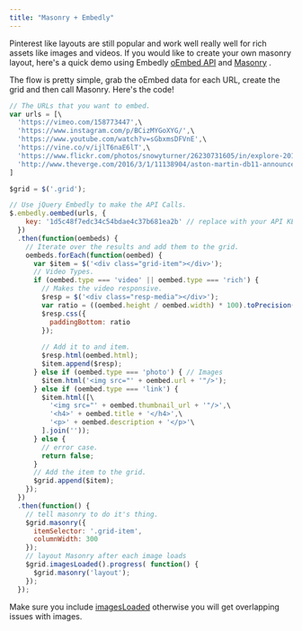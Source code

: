 ```yaml
---
title: "Masonry + Embedly"
---
```

Pinterest like layouts are still popular and work well really well for rich assets like images and videos. If you would like to create your own masonry layout, here's a quick demo using Embedly [oEmbed API](/docs/oembed)
 and [Masonry](http://masonry.desandro.com/)
.

The flow is pretty simple, grab the oEmbed data for each URL, create the grid and then call Masonry. Here's the code!

```javascript javascript
// The URLs that you want to embed.
var urls = [\
  'https://vimeo.com/158773447',\
  'https://www.instagram.com/p/BCizMYGoXYG/',\
  'https://www.youtube.com/watch?v=sGbxmsDFVnE',\
  'https://vine.co/v/ijlT6naE6lT',\
  'https://www.flickr.com/photos/snowyturner/26230731605/in/explore-2016-04-04/',\
  'http://www.theverge.com/2016/3/1/11138904/aston-martin-db11-announced-geneva-motor-show-2016',\
]

$grid = $('.grid');

// Use jQuery Embedly to make the API Calls.
$.embedly.oembed(urls, {
    key: '1d5c48f7edc34c54bdae4c37b681ea2b' // replace with your API KEY.
  })
  .then(function(oembeds) {
  	// Iterate over the results and add them to the grid.
    oembeds.forEach(function(oembed) {
      var $item = $('<div class="grid-item"></div>');
      // Video Types.
      if (oembed.type === 'video' || oembed.type === 'rich') {
        // Makes the video responsive.
        $resp = $('<div class="resp-media"></div>');
        var ratio = ((oembed.height / oembed.width) * 100).toPrecision(4) + '%'
        $resp.css({
          paddingBottom: ratio
        });
				
        // Add it to and item.
        $resp.html(oembed.html);
        $item.append($resp);
      } else if (oembed.type === 'photo') { // Images
        $item.html('<img src="' + oembed.url + '"/>');
      } else if (oembed.type === 'link') {
        $item.html([\
          '<img src="' + oembed.thumbnail_url + '"/>',\
          '<h4>' + oembed.title + '</h4>',\
          '<p>' + oembed.description + '</p>'\
        ].join(''));
      } else {
      	// error case.
        return false;
      }
      // Add the item to the grid.
      $grid.append($item);
    });
  })
  .then(function() {
  	// tell masonry to do it's thing.
    $grid.masonry({
      itemSelector: '.grid-item',
      columnWidth: 300
    });
    // layout Masonry after each image loads
    $grid.imagesLoaded().progress( function() {
      $grid.masonry('layout');
    });
  });

```

Make sure you include [imagesLoaded](http://imagesloaded.desandro.com/)
 otherwise you will get overlapping issues with images.



